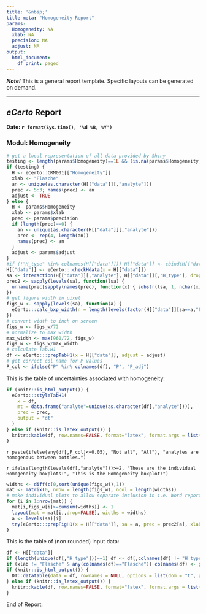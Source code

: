 ```yaml
---
title: '&nbsp;'
title-meta: "Homogeneity-Report"
params:
  Homogeneity: NA
  xlab: NA
  precision: NA
  adjust: NA
output:
  html_document:
    df_print: paged
---
```


***Note!*** 
This is a general report template. Specific layouts can be generated on demand.

---

## ***eCerto*** Report

**Date: `r format(Sys.time(), '%d %B, %Y')`**

### Modul: Homogeneity

```r
# get a local representation of all data provided by Shiny
testing <- length(params$Homogeneity)==1L && (is.na(params$Homogeneity) | params$Homogeneity=="NA")
if (testing) {
  H <- eCerto::CRM001[["Homogeneity"]]
  xlab <- "Flasche"
  an <- unique(as.character(H[["data"]][,"analyte"]))
  prec <- 5:3; names(prec) <- an
  adjust <- TRUE
} else {
  H <- params$Homogeneity
  xlab <- params$xlab
  prec <- params$precision
  if (length(prec)==0) {
    an <- unique(as.character(H[["data"]][,"analyte"]))
    prec <- rep(4, length(an))
    names(prec) <- an
  }
  adjust <- params$adjust
}
#if (!"H_type" %in% colnames(H[["data"]])) H[["data"]] <- cbind(H[["data"]], "H_type"="hom")
H[["data"]] <- eCerto:::checkHdata(x = H[["data"]])
sa <- interaction(H[["data"]][,"analyte"], H[["data"]][,"H_type"], drop = TRUE)
prec2 <- sapply(levels(sa), function(lsa) {
  unname(prec[sapply(names(prec), function(x) { substr(lsa, 1, nchar(x))==x })])
})
# get figure width in pixel
figs_w <- sapply(levels(sa), function(a) {
  eCerto:::calc_bxp_width(n = length(levels(factor(H[["data"]][sa==a,"Flasche"]))), w_axes = 48, w_point = 40)
})
# convert width to inch on screen
figs_w <- figs_w/72
# normalize to max width
max_width <- max(960/72, figs_w)
figs_w <- figs_w/max_width
# calculate Tab.H1
df <- eCerto:::prepTabH1(x = H[["data"]], adjust = adjust)
# get correct col name for P values
P_col <- ifelse("P" %in% colnames(df), "P", "P_adj")
```

This is the table of uncertainties associated with homogeneity:

```r
if (knitr::is_html_output()) {
  eCerto:::styleTabH1(
    x = df, 
    mt = data.frame("analyte"=unique(as.character(df[,"analyte"]))), 
    prec = prec,
    output = "dt"
  )
} else if (knitr::is_latex_output()) {
  knitr::kable(df, row.names=FALSE, format="latex", format.args = list(decimal.mark = "."))
}
```

`r paste(ifelse(any(df[,P_col]<=0.05), "Not all", "All"), "analytes are homogenous between bottles.")`

`r ifelse(length(levels(df[,"analyte"]))>=2, "These are the individual Homogeneity boxplots:", "This is the Homogeneity boxplot:")`

```r
widths <- diff(c(0,sort(unique(figs_w)),1))
mat <- matrix(0, nrow = length(figs_w), ncol = length(widths))
# make individual plots to allow separate inclusion in i.e. Word reports
for (i in 1:nrow(mat)) {
  mat[i,figs_w[i]>=cumsum(widths)] <- 1
  layout(mat = mat[i,,drop=FALSE], widths = widths)
  a <- levels(sa)[i]
  try(eCerto:::prepFigH1(x = H[["data"]], sa = a, prec = prec2[a], xlab = xlab))
}
```

This is the table of (non rounded) input data:

```r
df <- H[["data"]]
if (length(unique(df[,"H_type"]))==1) df <- df[,colnames(df) != "H_type"]
if (xlab != "Flasche" & any(colnames(df)=="Flasche")) colnames(df) <- gsub("^Flasche$", xlab, colnames(df))
if (knitr::is_html_output()) {
  DT::datatable(data = df, rownames = NULL, options = list(dom = "t", paging = FALSE))
} else if (knitr::is_latex_output()) {
  knitr::kable(df, row.names=FALSE, format="latex", format.args = list(decimal.mark = "."))
}
```

End of Report.